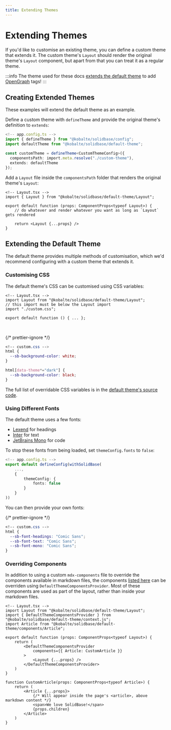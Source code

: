 ```yaml
---
title: Extending Themes
---
```


# Extending Themes

If you'd like to customise an existing theme,
you can define a custom theme that extends it.
The custom theme's `Layout` should render the original theme's `Layout` component,
but apart from that you can treat it as a regular theme.

:::info
The theme used for these docs
[extends the default theme](https://github.com/kobaltedev/solidbase/blob/main/docs/app.config.ts#L7)
to add [OpenGraph](https://ogp.me) tags!
:::

## Creating Extended Themes

These examples will extend the default theme as an example.

Define a custom theme with `defineTheme` and provide the original theme's definition to `extends`:

```ts
<!-- app.config.ts -->
import { defineTheme } from "@kobalte/solidbase/config";
import defaultTheme from "@kobalte/solidbase/default-theme";

const customTheme = defineTheme<CustomThemeConfig>({
  componentsPath: import.meta.resolve("./custom-theme"),
  extends: defaultTheme
});
```

Add a `Layout` file inside the `componentsPath` folder that renders the original theme's `Layout`:

```tsx
<!-- Layout.tsx -->
import { Layout } from "@kobalte/solidbase/default-theme/Layout";

export default function (props: ComponentProps<typeof Layout>) {
	// do whatever and render whatever you want as long as `Layout` gets rendered

	return <Layout {...props} />
}
```

## Extending the Default Theme

The default theme provides multiple methods of customisation,
which we'd recommend configuring with a custom theme that extends it.

### Customising CSS

The default theme's CSS can be customised using CSS variables:

```tsx
<!-- Layout.tsx -->
import Layout from "@kobalte/solidbase/default-theme/Layout";
// this import must be below the Layout import
import "./custom.css";

export default function () { ... };
```

<br />

{/* prettier-ignore */}
```css
<!-- custom.css -->
html {
  --sb-background-color: white;
}

html[data-theme*="dark"] {
  --sb-background-color: black;
}
```

The full list of overridable CSS variables is in the
[default theme's source code](https://github.com/kobaltedev/solidbase/blob/main/src/default-theme/variables.css).

### Using Different Fonts

The default theme uses a few fonts:

- [Lexend](https://www.lexend.com) for headings
- [Inter](https://rsms.me/inter) for text
- [JetBrains Mono](https://www.jetbrains.com/lp/mono/) for code

To stop these fonts from being loaded, set `themeConfig.fonts` to `false`:

```ts
<!-- app.config.ts -->
export default defineConfig(withSolidBase(
	...,
	{
		themeConfig: {
			fonts: false
		}
	}
))
```

You can then provide your own fonts:

{/* prettier-ignore */}
```css
<!-- custom.css -->
html {
  --sb-font-headings: "Comic Sans";
  --sb-font-text: "Comic Sans";
  --sb-font-mono: "Comic Sans";
}
```

### Overriding Components

In addition to using a custom `mdx-components` file to override the components available in markdown files,
the components [listed here](https://github.com/kobaltedev/solidbase/blob/main/src/default-theme/context.tsx)
can be overriden using `DefaultThemeComponentsProvider`.
Most of these components are used as part of the layout, rather than inside your markdown files.

```tsx
<!-- Layout.tsx -->
import Layout from "@kobalte/solidbase/default-theme/Layout";
import { DefaultThemeComponentsProvider } from "@kobalte/solidbase/default-theme/context.js";
import Article from "@kobalte/solidbase/default-theme/components/Article";

export default function (props: ComponentProps<typeof Layout>) {
	return (
		<DefaultThemeComponentsProvider
			components={{ Article: CustomArticle }}
		>
			<Layout {...props} />
		</DefaultThemeComponentsProvider>
	)
}

function CustomArticle(props: ComponentProps<typeof Article>) {
	return (
		<Article {...props}>
			{/* Will appear inside the page's <article>, above markdown content */}
			<span>We love SolidBase!</span>
			{props.children}
		</Article>
	)
}
```
